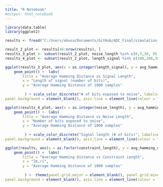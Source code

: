 ```yaml
---
title: "R Notebook"
#output: html_notebook
---
```


```r
library(data.table)
library(ggplot2)
```

```r
results <- fread("C:/Users/abusa/Documents/GitHub/ADC_Final/simulation_results.csv")
```

```r
result_2_plot <- results[46:nrow(results), ]
results_3_plot <- subset(result_2_plot, noise_length %in% c(0,5,30, 95))
results_4_plot <- subset(result_2_plot, length_signal %in% c(100,200,300,400))

```





```r
ggplot(results_3_plot, aes(x = as.integer(length_signal), y = avg_hamming_distance, color = as.factor(noise_length))) +
    geom_point() +  labs(
        title = "Average Hamming Distance vs Signal Length",
        x = "Length of signal (number of bits)",
        y = "Average Hamming Distance of 1000 samples"
        
         ) + scale_color_discrete("# of bits exposed to noise", labels=c('0', '5', '30', '95')) + theme(panel.grid.major = element_blank(), panel.grid.minor = element_blank(),
panel.background = element_blank(), axis.line = element_line(colour = "black"))
```



```r
ggplot(results_4_plot, aes(x = as.integer(noise_length), y = avg_hamming_distance, color = as.factor(length_signal))) +
    geom_point() +  labs(
        title = "Average Hamming Distance vs Noise Length",
        x = "Number of bits exposed to noise",
        y = "Average Hamming Distance of 1000 samples"
        
         ) + scale_color_discrete("Signal length (# of bits)", labels=c('100', '200', '300', '400')) + theme(panel.grid.major = element_blank(), panel.grid.minor = element_blank(),
panel.background = element_blank(), axis.line = element_line(colour = "black"))
```



```r
ggplot(results, aes(x = as.factor(constraint_length), y = avg_hamming_distance, color = as.factor(length_signal))) +
    geom_point() +  labs(
        title = "Average Hamming Distance vs Constraint Length",
        x = "[K,r]",
        y = "Average Hamming Distance of 1000 samples"
        
         ) +  theme(panel.grid.major = element_blank(), panel.grid.minor = element_blank(),
panel.background = element_blank(), axis.line = element_line(colour = "black"))
```



